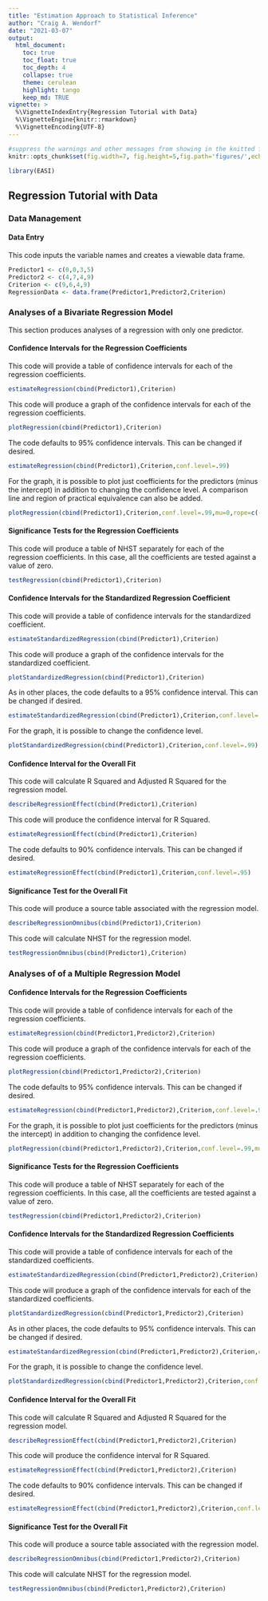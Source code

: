 ```yaml
---
title: "Estimation Approach to Statistical Inference"
author: "Craig A. Wendorf"
date: "2021-03-07"
output:
  html_document:
    toc: true
    toc_float: true
    toc_depth: 4
    collapse: true
    theme: cerulean
    highlight: tango
    keep_md: TRUE
vignette: >
  %\VignetteIndexEntry{Regression Tutorial with Data}
  %\VignetteEngine{knitr::rmarkdown}
  %\VignetteEncoding{UTF-8}
---
```


```r
#suppress the warnings and other messages from showing in the knitted file.
knitr::opts_chunk$set(fig.width=7, fig.height=5,fig.path='figures/',echo=TRUE,warning=FALSE,message=FALSE)
```

```r
library(EASI)
```

## Regression Tutorial with Data

### Data Management

#### Data Entry

This code inputs the variable names and creates a viewable data frame.
```r
Predictor1 <- c(0,0,3,5)
Predictor2 <- c(4,7,4,9)
Criterion <- c(9,6,4,9)
RegressionData <- data.frame(Predictor1,Predictor2,Criterion)
```

### Analyses of a Bivariate Regression Model

This section produces analyses of a regression with only one predictor.

#### Confidence Intervals for the Regression Coefficients

This code will provide a table of confidence intervals for each of the regression coefficients.
```r
estimateRegression(cbind(Predictor1),Criterion)
```

This code will produce a graph of the confidence intervals for each of the regression coefficients.
```r
plotRegression(cbind(Predictor1),Criterion)
```

The code defaults to 95% confidence intervals. This can be changed if desired.
```r
estimateRegression(cbind(Predictor1),Criterion,conf.level=.99)
```

For the graph, it is possible to plot just coefficients for the predictors (minus the intercept) in addition to changing the confidence level. A comparison line and region of practical equivalence can also be added.
```r
plotRegression(cbind(Predictor1),Criterion,conf.level=.99,mu=0,rope=c(-2,2),intercept=FALSE)
```

#### Significance Tests for the Regression Coefficients

This code will produce a table of NHST separately for each of the regression coefficients. In this case, all the coefficients are tested against a value of zero.
```r
testRegression(cbind(Predictor1),Criterion)
```

#### Confidence Intervals for the Standardized Regression Coefficient

This code will provide a table of confidence intervals for the standardized coefficient.
```r
estimateStandardizedRegression(cbind(Predictor1),Criterion)
```

This code will produce a graph of the confidence intervals for the standardized coefficient.
```r
plotStandardizedRegression(cbind(Predictor1),Criterion)
```

As in other places, the code defaults to a 95% confidence interval. This can be changed if desired.
```r
estimateStandardizedRegression(cbind(Predictor1),Criterion,conf.level=.99)
```

For the graph, it is possible to change the confidence level.
```r
plotStandardizedRegression(cbind(Predictor1),Criterion,conf.level=.99)
```

#### Confidence Interval for the Overall Fit

This code will calculate R Squared and Adjusted R Squared for the regression model.
```r
describeRegressionEffect(cbind(Predictor1),Criterion)
```

This code will produce the confidence interval for R Squared.
```r
estimateRegressionEffect(cbind(Predictor1),Criterion)
```

The code defaults to 90% confidence intervals. This can be changed if desired.
```r
estimateRegressionEffect(cbind(Predictor1),Criterion,conf.level=.95)
```

#### Significance Test for the Overall Fit

This code will produce a source table associated with the regression model.
```r
describeRegressionOmnibus(cbind(Predictor1),Criterion)
```

This code will calculate NHST for the regression model.
```r
testRegressionOmnibus(cbind(Predictor1),Criterion)
```

### Analyses of of a Multiple Regression Model

#### Confidence Intervals for the Regression Coefficients

This code will provide a table of confidence intervals for each of the regression coefficients.
```r
estimateRegression(cbind(Predictor1,Predictor2),Criterion)
```

This code will produce a graph of the confidence intervals for each of the regression coefficients.
```r
plotRegression(cbind(Predictor1,Predictor2),Criterion)
```

The code defaults to 95% confidence intervals. This can be changed if desired.
```r
estimateRegression(cbind(Predictor1,Predictor2),Criterion,conf.level=.99)
```

For the graph, it is possible to plot just coefficients for the predictors (minus the intercept) in addition to changing the confidence level.
```r
plotRegression(cbind(Predictor1,Predictor2),Criterion,conf.level=.99,mu=0,intercept=FALSE)
```

#### Significance Tests for the Regression Coefficients

This code will produce a table of NHST separately for each of the regression coefficients. In this case, all the coefficients are tested against a value of zero.
```r
testRegression(cbind(Predictor1,Predictor2),Criterion)
```

#### Confidence Intervals for the Standardized Regression Coefficients

This code will provide a table of confidence intervals for each of the standardized coefficients.
```r
estimateStandardizedRegression(cbind(Predictor1,Predictor2),Criterion)
```

This code will produce a graph of the confidence intervals for each of the standardized coefficients.
```r
plotStandardizedRegression(cbind(Predictor1,Predictor2),Criterion)
```

As in other places, the code defaults to 95% confidence intervals. This can be changed if desired.
```r
estimateStandardizedRegression(cbind(Predictor1,Predictor2),Criterion,conf.level=.99)
```

For the graph, it is possible to change the confidence level.
```r
plotStandardizedRegression(cbind(Predictor1,Predictor2),Criterion,conf.level=.99)
```

#### Confidence Interval for the Overall Fit

This code will calculate R Squared and Adjusted R Squared for the regression model.
```r
describeRegressionEffect(cbind(Predictor1,Predictor2),Criterion)
```

This code will produce the confidence interval for R Squared.
```r
estimateRegressionEffect(cbind(Predictor1,Predictor2),Criterion)
```

The code defaults to 90% confidence intervals. This can be changed if desired.
```r
estimateRegressionEffect(cbind(Predictor1,Predictor2),Criterion,conf.level=.95)
```

#### Significance Test for the Overall Fit

This code will produce a source table associated with the regression model.
```r
describeRegressionOmnibus(cbind(Predictor1,Predictor2),Criterion)
```

This code will calculate NHST for the regression model.
```r
testRegressionOmnibus(cbind(Predictor1,Predictor2),Criterion)
```
